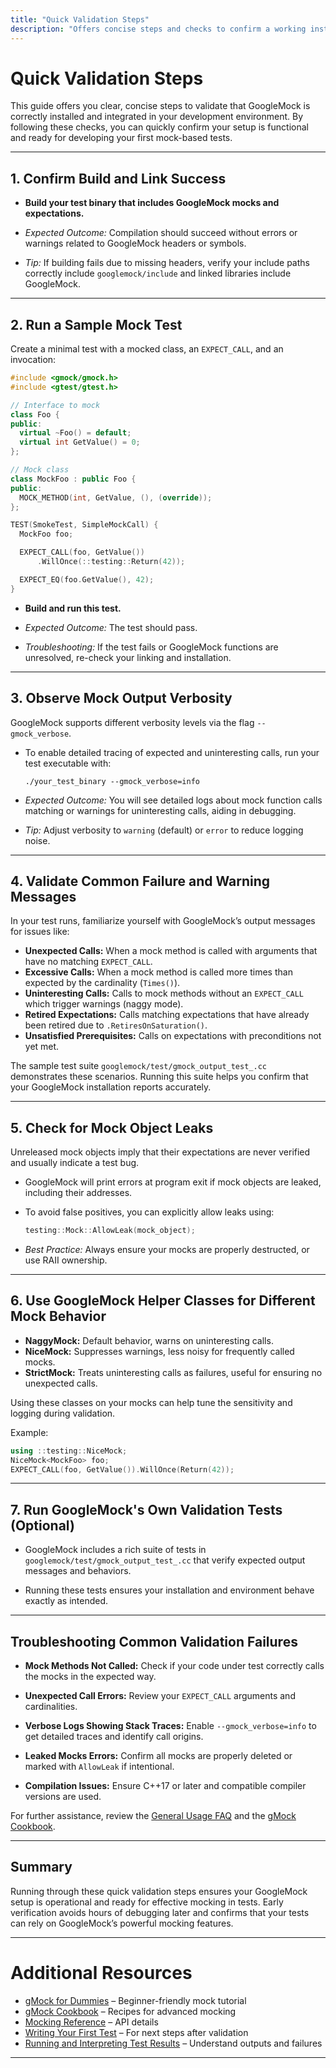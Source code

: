 ```yaml
---
title: "Quick Validation Steps"
description: "Offers concise steps and checks to confirm a working installation, making it simple to verify GoogleTest is properly integrated and ready for further development."
---
```


# Quick Validation Steps

This guide offers you clear, concise steps to validate that GoogleMock is correctly installed and integrated in your development environment. By following these checks, you can quickly confirm your setup is functional and ready for developing your first mock-based tests.

---

## 1. Confirm Build and Link Success

- **Build your test binary that includes GoogleMock mocks and expectations.**

- *Expected Outcome:* Compilation should succeed without errors or warnings related to GoogleMock headers or symbols.

- *Tip:* If building fails due to missing headers, verify your include paths correctly include `googlemock/include` and linked libraries include GoogleMock.

---

## 2. Run a Sample Mock Test

Create a minimal test with a mocked class, an `EXPECT_CALL`, and an invocation:

```cpp
#include <gmock/gmock.h>
#include <gtest/gtest.h>

// Interface to mock
class Foo {
public:
  virtual ~Foo() = default;
  virtual int GetValue() = 0;
};

// Mock class
class MockFoo : public Foo {
public:
  MOCK_METHOD(int, GetValue, (), (override));
};

TEST(SmokeTest, SimpleMockCall) {
  MockFoo foo;

  EXPECT_CALL(foo, GetValue())
      .WillOnce(::testing::Return(42));

  EXPECT_EQ(foo.GetValue(), 42);
}
```

- **Build and run this test.**

- *Expected Outcome:* The test should pass.

- *Troubleshooting:* If the test fails or GoogleMock functions are unresolved, re-check your linking and installation.

---

## 3. Observe Mock Output Verbosity

GoogleMock supports different verbosity levels via the flag `--gmock_verbose`.

- To enable detailed tracing of expected and uninteresting calls, run your test executable with:

  ```shell
  ./your_test_binary --gmock_verbose=info
  ```

- *Expected Outcome:* You will see detailed logs about mock function calls matching or warnings for uninteresting calls, aiding in debugging.

- *Tip:* Adjust verbosity to `warning` (default) or `error` to reduce logging noise.

---

## 4. Validate Common Failure and Warning Messages

In your test runs, familiarize yourself with GoogleMock’s output messages for issues like:

- **Unexpected Calls:** When a mock method is called with arguments that have no matching `EXPECT_CALL`.
- **Excessive Calls:** When a mock method is called more times than expected by the cardinality (`Times()`).
- **Uninteresting Calls:** Calls to mock methods without an `EXPECT_CALL` which trigger warnings (naggy mode).
- **Retired Expectations:** Calls matching expectations that have already been retired due to `.RetiresOnSaturation()`.
- **Unsatisfied Prerequisites:** Calls on expectations with preconditions not yet met.

The sample test suite `googlemock/test/gmock_output_test_.cc` demonstrates these scenarios. Running this suite helps you confirm that your GoogleMock installation reports accurately.

---

## 5. Check for Mock Object Leaks

Unreleased mock objects imply that their expectations are never verified and usually indicate a test bug.

- GoogleMock will print errors at program exit if mock objects are leaked, including their addresses.

- To avoid false positives, you can explicitly allow leaks using:

  ```cpp
  testing::Mock::AllowLeak(mock_object);
  ```

- *Best Practice:* Always ensure your mocks are properly destructed, or use RAII ownership.

---

## 6. Use GoogleMock Helper Classes for Different Mock Behavior

- **NaggyMock:** Default behavior, warns on uninteresting calls.
- **NiceMock:** Suppresses warnings, less noisy for frequently called mocks.
- **StrictMock:** Treats uninteresting calls as failures, useful for ensuring no unexpected calls.

Using these classes on your mocks can help tune the sensitivity and logging during validation.

Example:

```cpp
using ::testing::NiceMock;
NiceMock<MockFoo> foo;
EXPECT_CALL(foo, GetValue()).WillOnce(Return(42));
```

---

## 7. Run GoogleMock's Own Validation Tests (Optional)

- GoogleMock includes a rich suite of tests in `googlemock/test/gmock_output_test_.cc` that verify expected output messages and behaviors.

- Running these tests ensures your installation and environment behave exactly as intended.

---

## Troubleshooting Common Validation Failures

- **Mock Methods Not Called:** Check if your code under test correctly calls the mocks in the expected way.

- **Unexpected Call Errors:** Review your `EXPECT_CALL` arguments and cardinalities.

- **Verbose Logs Showing Stack Traces:** Enable `--gmock_verbose=info` to get detailed traces and identify call origins.

- **Leaked Mocks Errors:** Confirm all mocks are properly deleted or marked with `AllowLeak` if intentional.

- **Compilation Issues:** Ensure C++17 or later and compatible compiler versions are used.

For further assistance, review the [General Usage FAQ](https://google.github.io/googletest/faq/common-usage-issues/faq-general) and the [gMock Cookbook](https://google.github.io/googletest/gmock_cook_book.html).

---

## Summary

Running through these quick validation steps ensures your GoogleMock setup is operational and ready for effective mocking in tests. Early verification avoids hours of debugging later and confirms that your tests can rely on GoogleMock’s powerful mocking features.


---

# Additional Resources

- [gMock for Dummies](https://google.github.io/googletest/gmock_for_dummies.html) – Beginner-friendly mock tutorial
- [gMock Cookbook](https://google.github.io/googletest/gmock_cook_book.html) – Recipes for advanced mocking
- [Mocking Reference](https://google.github.io/googletest/reference/mocking.html) – API details
- [Writing Your First Test](../writing-first-test.md) – For next steps after validation
- [Running and Interpreting Test Results](../running-tests.md) – Understand outputs and failures

---